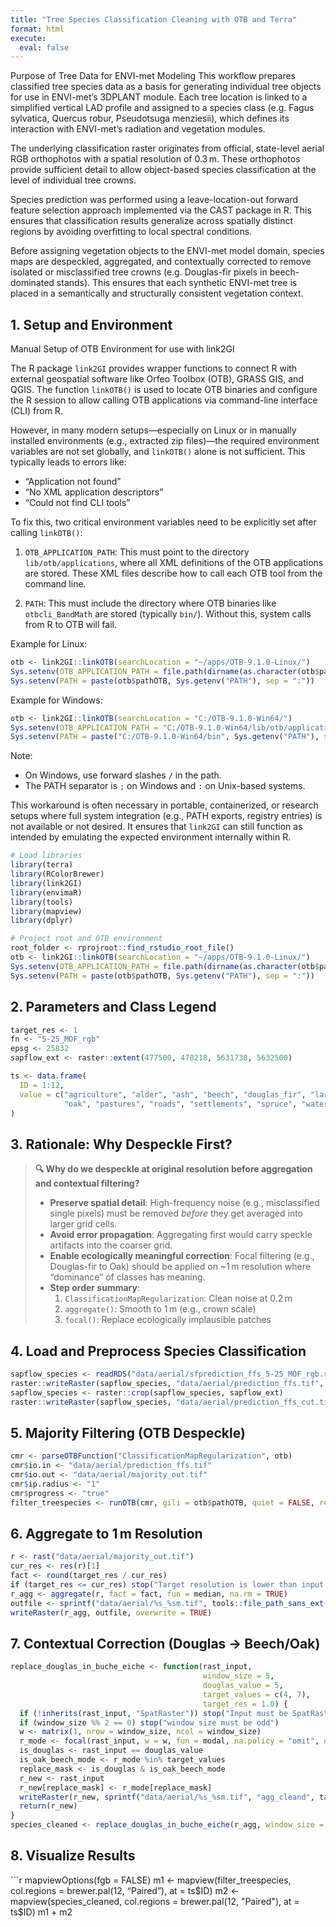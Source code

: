 ```yaml
---
title: "Tree Species Classification Cleaning with OTB and Terra"
format: html
execute:
  eval: false
---
```


Purpose of Tree Data for ENVI-met Modeling
This workflow prepares classified tree species data as a basis for generating individual tree objects for use in ENVI-met’s 3DPLANT module. Each tree location is linked to a simplified vertical LAD profile and assigned to a species class (e.g. Fagus sylvatica, Quercus robur, Pseudotsuga menziesii), which defines its interaction with ENVI-met’s radiation and vegetation modules.

The underlying classification raster originates from official, state-level aerial RGB orthophotos with a spatial resolution of 0.3 m. These orthophotos provide sufficient detail to allow object-based species classification at the level of individual tree crowns.

Species prediction was performed using a leave-location-out forward feature selection approach implemented via the CAST package in R. This ensures that classification results generalize across spatially distinct regions by avoiding overfitting to local spectral conditions.

Before assigning vegetation objects to the ENVI-met model domain, species maps are despeckled, aggregated, and contextually corrected to remove isolated or misclassified tree crowns (e.g. Douglas-fir pixels in beech-dominated stands). This ensures that each synthetic ENVI-met tree is placed in a semantically and structurally consistent vegetation context.



## 1. Setup and Environment

Manual Setup of OTB Environment for use with link2GI

The R package `link2GI` provides wrapper functions to connect R with external geospatial software like Orfeo Toolbox (OTB), GRASS GIS, and QGIS. The function `linkOTB()` is used to locate OTB binaries and configure the R session to allow calling OTB applications via command-line interface (CLI) from R.

However, in many modern setups—especially on Linux or in manually installed environments (e.g., extracted zip files)—the required environment variables are not set globally, and `linkOTB()` alone is not sufficient. This typically leads to errors like:

* "Application not found"
* "No XML application descriptors"
* "Could not find CLI tools"

To fix this, two critical environment variables need to be explicitly set after calling `linkOTB()`:

1. `OTB_APPLICATION_PATH`:
   This must point to the directory `lib/otb/applications`, where all XML definitions of the OTB applications are stored. These XML files describe how to call each OTB tool from the command line.

2. `PATH`:
   This must include the directory where OTB binaries like `otbcli_BandMath` are stored (typically `bin/`). Without this, system calls from R to OTB will fail.

Example for Linux:

```r
otb <- link2GI::linkOTB(searchLocation = "~/apps/OTB-9.1.0-Linux/")
Sys.setenv(OTB_APPLICATION_PATH = file.path(dirname(as.character(otb$pathOTB)), "lib/otb/applications"))
Sys.setenv(PATH = paste(otb$pathOTB, Sys.getenv("PATH"), sep = ":"))
```

Example for Windows:

```r
otb <- link2GI::linkOTB(searchLocation = "C:/OTB-9.1.0-Win64/")
Sys.setenv(OTB_APPLICATION_PATH = "C:/OTB-9.1.0-Win64/lib/otb/applications")
Sys.setenv(PATH = paste("C:/OTB-9.1.0-Win64/bin", Sys.getenv("PATH"), sep = ";"))
```

Note:

* On Windows, use forward slashes `/` in the path.
* The PATH separator is `;` on Windows and `:` on Unix-based systems.

This workaround is often necessary in portable, containerized, or research setups where full system integration (e.g., PATH exports, registry entries) is not available or not desired. It ensures that `link2GI` can still function as intended by emulating the expected environment internally within R.


```r

# Load libraries
library(terra)
library(RColorBrewer)
library(link2GI)
library(envimaR)
library(tools)
library(mapview)
library(dplyr)

# Project root and OTB environment
root_folder <- rprojroot::find_rstudio_root_file()
otb <- link2GI::linkOTB(searchLocation = "~/apps/OTB-9.1.0-Linux/")
Sys.setenv(OTB_APPLICATION_PATH = file.path(dirname(as.character(otb$pathOTB)), "lib/otb/applications"))
Sys.setenv(PATH = paste(otb$pathOTB, Sys.getenv("PATH"), sep = ":"))
```

## 2. Parameters and Class Legend

```r
target_res <- 1
fn <- "5-25_MOF_rgb"
epsg <- 25832
sapflow_ext <- raster::extent(477500, 478218, 5631730, 5632500)

ts <- data.frame(
  ID = 1:12,
  value = c("agriculture", "alder", "ash", "beech", "douglas_fir", "larch",
            "oak", "pastures", "roads", "settlements", "spruce", "water")
)
```

## 3. Rationale: Why Despeckle First?

> **🔍 Why do we despeckle at original resolution before aggregation and contextual filtering?**
>
> - **Preserve spatial detail**: High-frequency noise (e.g., misclassified single pixels) must be removed *before* they get averaged into larger grid cells.
> - **Avoid error propagation**: Aggregating first would carry speckle artifacts into the coarser grid.
> - **Enable ecologically meaningful correction**: Focal filtering (e.g., Douglas-fir to Oak) should be applied on ~1 m resolution where "dominance" of classes has meaning.
> - **Step order summary**:
>     1. `ClassificationMapRegularization`: Clean noise at 0.2 m
>     2. `aggregate()`: Smooth to 1 m (e.g., crown scale)
>     3. `focal()`: Replace ecologically implausible patches

## 4. Load and Preprocess Species Classification

```r
sapflow_species <- readRDS("data/aerial/sfprediction_ffs_5-25_MOF_rgb.rds")
raster::writeRaster(sapflow_species, "data/aerial/prediction_ffs.tif", overwrite = TRUE)
sapflow_species <- raster::crop(sapflow_species, sapflow_ext)
raster::writeRaster(sapflow_species, "data/aerial/prediction_ffs_cut.tif", overwrite = TRUE)
```

## 5. Majority Filtering (OTB Despeckle)

```r
cmr <- parseOTBFunction("ClassificationMapRegularization", otb)
cmr$io.in <- "data/aerial/prediction_ffs.tif"
cmr$io.out <- "data/aerial/majority_out.tif"
cmr$ip.radius <- "1"
cmr$progress <- "true"
filter_treespecies <- runOTB(cmr, gili = otb$pathOTB, quiet = FALSE, retRaster = TRUE)
```

## 6. Aggregate to 1 m Resolution

```r
r <- rast("data/aerial/majority_out.tif")
cur_res <- res(r)[1]
fact <- round(target_res / cur_res)
if (target_res <= cur_res) stop("Target resolution is lower than input resolution.")
r_agg <- aggregate(r, fact = fact, fun = median, na.rm = TRUE)
outfile <- sprintf("data/aerial/%s_%sm.tif", tools::file_path_sans_ext(basename("data/aerial/aggregate.tif")), target_res)
writeRaster(r_agg, outfile, overwrite = TRUE)
```

## 7. Contextual Correction (Douglas → Beech/Oak)

```r
replace_douglas_in_buche_eiche <- function(rast_input,
                                           window_size = 5,
                                           douglas_value = 5,
                                           target_values = c(4, 7),
                                           target_res = 1.0) {
  if (!inherits(rast_input, "SpatRaster")) stop("Input must be SpatRaster")
  if (window_size %% 2 == 0) stop("window_size must be odd")
  w <- matrix(1, nrow = window_size, ncol = window_size)
  r_mode <- focal(rast_input, w = w, fun = modal, na.policy = "omit", na.rm = TRUE, progress = "text")
  is_douglas <- rast_input == douglas_value
  is_oak_beech_mode <- r_mode %in% target_values
  replace_mask <- is_douglas & is_oak_beech_mode
  r_new <- rast_input
  r_new[replace_mask] <- r_mode[replace_mask]
  writeRaster(r_new, sprintf("data/aerial/%s_%sm.tif", "agg_cleand", target_res), overwrite = TRUE)
  return(r_new)
}
species_cleaned <- replace_douglas_in_buche_eiche(r_agg, window_size = 5)
```

## 8. Visualize Results

```r
mapviewOptions(fgb = FALSE)
m1 <- mapview(filter_treespecies, col.regions = brewer.pal(12, "Paired"), at = ts$ID)
m2 <- mapview(species_cleaned, col.regions = brewer.pal(12, "Paired"), at = ts$ID)
m1 + m2
